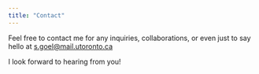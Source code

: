 ```yaml
---
title: "Contact"
---
```


Feel free to contact me for any inquiries, collaborations, or even just to say hello at [s.goel\@mail.utoronto.ca](mailto:s.goel@mail.utoronto.ca)

I look forward to hearing from you!

